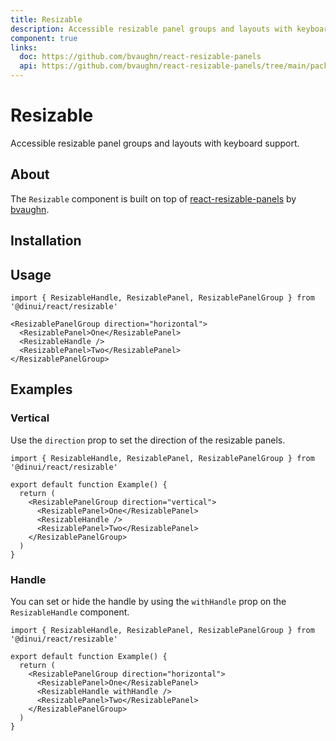 ```yaml
---
title: Resizable
description: Accessible resizable panel groups and layouts with keyboard support.
component: true
links:
  doc: https://github.com/bvaughn/react-resizable-panels
  api: https://github.com/bvaughn/react-resizable-panels/tree/main/packages/react-resizable-panels
---
```


# Resizable

Accessible resizable panel groups and layouts with keyboard support.


<Example path="ui/resizable-demo" />

## About

The `Resizable` component is built on top of [react-resizable-panels](https://github.com/bvaughn/react-resizable-panels) by [bvaughn](https://github.com/bvaughn).

## Installation


<ComponentInstallationGuide path="ui/resizable" />

## Usage

```tsx
import { ResizableHandle, ResizablePanel, ResizablePanelGroup } from '@dinui/react/resizable'
```

```tsx
<ResizablePanelGroup direction="horizontal">
  <ResizablePanel>One</ResizablePanel>
  <ResizableHandle />
  <ResizablePanel>Two</ResizablePanel>
</ResizablePanelGroup>
```

## Examples

### Vertical

Use the `direction` prop to set the direction of the resizable panels.

<Example path="ui/resizable-vertical" />

```tsx showLineNumbers {9}
import { ResizableHandle, ResizablePanel, ResizablePanelGroup } from '@dinui/react/resizable'

export default function Example() {
  return (
    <ResizablePanelGroup direction="vertical">
      <ResizablePanel>One</ResizablePanel>
      <ResizableHandle />
      <ResizablePanel>Two</ResizablePanel>
    </ResizablePanelGroup>
  )
}
```

### Handle

You can set or hide the handle by using the `withHandle` prop on the `ResizableHandle` component.

<Example path="ui/resizable-handle" />

```tsx showLineNumbers {11}
import { ResizableHandle, ResizablePanel, ResizablePanelGroup } from '@dinui/react/resizable'

export default function Example() {
  return (
    <ResizablePanelGroup direction="horizontal">
      <ResizablePanel>One</ResizablePanel>
      <ResizableHandle withHandle />
      <ResizablePanel>Two</ResizablePanel>
    </ResizablePanelGroup>
  )
}
```
